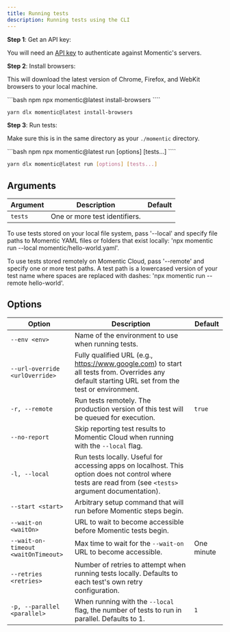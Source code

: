 ```yaml
---
title: Running tests
description: Running tests using the CLI
---
```


**Step 1**: Get an API key:

You will need an [API key](/essentials/getting-an-api-key) to authenticate against Momentic's servers.

**Step 2**: Install browsers:

This will download the latest version of Chrome, Firefox, and WebKit browsers to your local machine.

<CodeGroup>
```bash npm
npx momentic@latest install-browsers
````

```bash yarn
yarn dlx momentic@latest install-browsers
```

</CodeGroup>

**Step 3**: Run tests:

Make sure this is in the same directory as your `./momentic` directory.

<CodeGroup>
```bash npm
npx momentic@latest run [options] [tests...]
````

```bash yarn
yarn dlx momentic@latest run [options] [tests...]
```

</CodeGroup>
 
## Arguments

| Argument | Description                   | Default |
| -------- | ----------------------------- | ------- |
| `tests`  | One or more test identifiers. |         |

To use tests stored on your local file system, pass '--local' and specify file paths to Momentic YAML files or folders that exist locally: 'npx momentic run --local momentic/hello-world.yaml'.

To use tests stored remotely on Momentic Cloud, pass '--remote' and specify one or more test paths. A test path is a lowercased version of your test name where spaces are replaced with dashes: 'npx momentic run --remote hello-world'.

## Options

| Option                              | Description                                                                                                                                               | Default    |
| ----------------------------------- | --------------------------------------------------------------------------------------------------------------------------------------------------------- | ---------- |
| `--env <env>`                       | Name of the environment to use when running tests.                                                                                                        |            |
| `--url-override <urlOverride>`      | Fully qualified URL (e.g., https://www.google.com) to start all tests from. Overrides any default starting URL set from the test or environment.          |            |
| `-r, --remote`                      | Run tests remotely. The production version of this test will be queued for execution.                                                                     | `true`     |
| `--no-report`                       | Skip reporting test results to Momentic Cloud when running with the `--local` flag.                                                                       |            |
| `-l, --local`                       | Run tests locally. Useful for accessing apps on localhost. This option does not control where tests are read from (see `<tests>` argument documentation). |            |
| `--start <start>`                   | Arbitrary setup command that will run before Momentic steps begin.                                                                                        |            |
| `--wait-on <waitOn>`                | URL to wait to become accessible before Momentic tests begin.                                                                                             |            |
| `--wait-on-timeout <waitOnTimeout>` | Max time to wait for the `--wait-on` URL to become accessible.                                                                                            | One minute |
| `--retries <retries>`               | Number of retries to attempt when running tests locally. Defaults to each test's own retry configuration.                                                 |            |
| `-p, --parallel <parallel>`         | When running with the `--local` flag, the number of tests to run in parallel. Defaults to 1.                                                              | `1`        |
